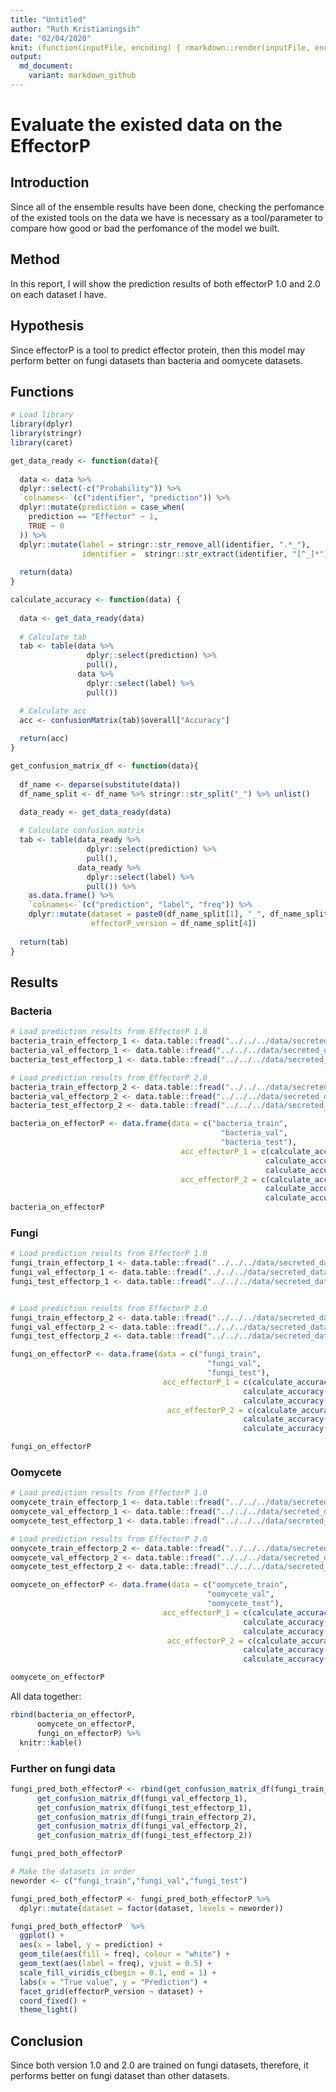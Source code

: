 ```yaml
---
title: "Untitled"
author: "Ruth Kristianingsih"
date: "02/04/2020"
knit: (function(inputFile, encoding) { rmarkdown::render(inputFile, encoding = encoding, output_dir = here::here("reports", stringr::str_remove(getwd(), here::here("scripts/r-scripts/")))) })
output:
  md_document:
    variant: markdown_github
---
```


# Evaluate the existed data on the EffectorP 

## Introduction

Since all of the ensemble results have been done, checking the perfomance of the existed tools on the data we have is necessary as a tool/parameter to compare how good or bad the perfomance of the model we built. 

## Method

In this report, I will show the prediction results of both effectorP 1.0 and 2.0 on each dataset I have. 

## Hypothesis

Since effectorP is a tool to predict effector protein, then this model may perform better on fungi datasets than bacteria and oomycete datasets. 

## Functions 

```r
# Load library
library(dplyr)
library(stringr)
library(caret)
```

```r
get_data_ready <- function(data){
  
  data <- data %>% 
  dplyr::select(-c("Probability")) %>% 
  `colnames<-`(c("identifier", "prediction")) %>% 
  dplyr::mutate(prediction = case_when(
    prediction == "Effector" ~ 1, 
    TRUE ~ 0
  )) %>% 
  dplyr::mutate(label = stringr::str_remove_all(identifier, ".*_"), 
                identifier =  stringr::str_extract(identifier, "[^_]*"))
  
  return(data)
}
```


```r
calculate_accuracy <- function(data) {
  
  data <- get_data_ready(data)
  
  # Calculate tab
  tab <- table(data %>% 
                 dplyr::select(prediction) %>% 
                 pull(), 
               data %>% 
                 dplyr::select(label) %>% 
                 pull())

  # Calculate acc
  acc <- confusionMatrix(tab)$overall["Accuracy"]
  
  return(acc)
}
```


```r
get_confusion_matrix_df <- function(data){
  
  df_name <- deparse(substitute(data))
  df_name_split <- df_name %>% stringr::str_split("_") %>% unlist() 
  
  data_ready <- get_data_ready(data)

  # Calculate confusion matrix
  tab <- table(data_ready %>% 
                 dplyr::select(prediction) %>% 
                 pull(), 
               data_ready %>% 
                 dplyr::select(label) %>% 
                 pull()) %>% 
    as.data.frame() %>% 
    `colnames<-`(c("prediction", "label", "freq")) %>% 
    dplyr::mutate(dataset = paste0(df_name_split[1], "_", df_name_split[2]),
                  effectorP_version = df_name_split[4])
  
  return(tab)
}
```

## Results

### Bacteria

```r
# Load prediction results from EffectorP 1.0
bacteria_train_effectorp_1 <- data.table::fread("../../../data/secreted_data/pred_effectorP/effectorP_1/pred_effectorp_1_bacteria_training.csv")
bacteria_val_effectorp_1 <- data.table::fread("../../../data/secreted_data/pred_effectorP/effectorP_1/pred_effectorp_1_bacteria_validation.csv")
bacteria_test_effectorp_1 <- data.table::fread("../../../data/secreted_data/pred_effectorP/effectorP_1/pred_effectorp_1_bacteria_testing.csv")

# Load prediction results from EffectorP 2.0
bacteria_train_effectorp_2 <- data.table::fread("../../../data/secreted_data/pred_effectorP/effectorP_2/pred_effectorp_2_bacteria_training.csv")
bacteria_val_effectorp_2 <- data.table::fread("../../../data/secreted_data/pred_effectorP/effectorP_2/pred_effectorp_2_bacteria_validation.csv")
bacteria_test_effectorp_2 <- data.table::fread("../../../data/secreted_data/pred_effectorP/effectorP_2/pred_effectorp_2_bacteria_testing.csv")
```

```r
bacteria_on_effectorP <- data.frame(data = c("bacteria_train", 
                                               "bacteria_val", 
                                               "bacteria_test"), 
                                      acc_effectorP_1 = c(calculate_accuracy(bacteria_train_effectorp_1), 
                                                         calculate_accuracy(bacteria_val_effectorp_1), 
                                                         calculate_accuracy(bacteria_test_effectorp_1)), 
                                      acc_effectorP_2 = c(calculate_accuracy(bacteria_train_effectorp_2), 
                                                         calculate_accuracy(bacteria_val_effectorp_2), 
                                                         calculate_accuracy(bacteria_test_effectorp_2)))
bacteria_on_effectorP 
```



### Fungi

```r
# Load prediction results from EffectorP 1.0
fungi_train_effectorp_1 <- data.table::fread("../../../data/secreted_data/pred_effectorP/effectorP_1/pred_effectorp_1_fungi_training.csv")
fungi_val_effectorp_1 <- data.table::fread("../../../data/secreted_data/pred_effectorP/effectorP_1/pred_effectorp_1_fungi_validation.csv")
fungi_test_effectorp_1 <- data.table::fread("../../../data/secreted_data/pred_effectorP/effectorP_1/pred_effectorp_1_fungi_testing.csv")


# Load prediction results from EffectorP 2.0
fungi_train_effectorp_2 <- data.table::fread("../../../data/secreted_data/pred_effectorP/effectorP_2/pred_effectorp_2_fungi_training.csv")
fungi_val_effectorp_2 <- data.table::fread("../../../data/secreted_data/pred_effectorP/effectorP_2/pred_effectorp_2_fungi_validation.csv")
fungi_test_effectorp_2 <- data.table::fread("../../../data/secreted_data/pred_effectorP/effectorP_2/pred_effectorp_2_fungi_testing.csv")
```

```r
fungi_on_effectorP <- data.frame(data = c("fungi_train", 
                                            "fungi_val", 
                                            "fungi_test"), 
                                  acc_effectorP_1 = c(calculate_accuracy(fungi_train_effectorp_1), 
                                                    calculate_accuracy(fungi_val_effectorp_1), 
                                                    calculate_accuracy(fungi_test_effectorp_1)),
                                   acc_effectorP_2 = c(calculate_accuracy(fungi_train_effectorp_2), 
                                                    calculate_accuracy(fungi_val_effectorp_2), 
                                                    calculate_accuracy(fungi_test_effectorp_2)))

fungi_on_effectorP
```

### Oomycete

```r
# Load prediction results from EffectorP 1.0
oomycete_train_effectorp_1 <- data.table::fread("../../../data/secreted_data/pred_effectorP/effectorP_1/pred_effectorp_1_oomycete_training.csv")
oomycete_val_effectorp_1 <- data.table::fread("../../../data/secreted_data/pred_effectorP/effectorP_1/pred_effectorp_1_oomycete_validation.csv")
oomycete_test_effectorp_1 <- data.table::fread("../../../data/secreted_data/pred_effectorP/effectorP_1/pred_effectorp_1_oomycete_testing.csv")

# Load prediction results from EffectorP 2.0
oomycete_train_effectorp_2 <- data.table::fread("../../../data/secreted_data/pred_effectorP/effectorP_2/pred_effectorp_2_oomycete_training.csv")
oomycete_val_effectorp_2 <- data.table::fread("../../../data/secreted_data/pred_effectorP/effectorP_2/pred_effectorp_2_oomycete_validation.csv")
oomycete_test_effectorp_2 <- data.table::fread("../../../data/secreted_data/pred_effectorP/effectorP_2/pred_effectorp_2_oomycete_testing.csv")
```

```r
oomycete_on_effectorP <- data.frame(data = c("oomycete_train", 
                                            "oomycete_val", 
                                            "oomycete_test"), 
                                  acc_effectorP_1 = c(calculate_accuracy(oomycete_train_effectorp_1), 
                                                    calculate_accuracy(oomycete_val_effectorp_1), 
                                                    calculate_accuracy(oomycete_test_effectorp_1)), 
                                   acc_effectorP_2 = c(calculate_accuracy(oomycete_train_effectorp_2), 
                                                    calculate_accuracy(oomycete_val_effectorp_2), 
                                                    calculate_accuracy(oomycete_test_effectorp_2)))

oomycete_on_effectorP
```

All data together:

```r
rbind(bacteria_on_effectorP, 
      oomycete_on_effectorP, 
      fungi_on_effectorP) %>% 
  knitr::kable()
```

### Further on fungi data

```r
fungi_pred_both_effectorP <- rbind(get_confusion_matrix_df(fungi_train_effectorp_1), 
      get_confusion_matrix_df(fungi_val_effectorp_1), 
      get_confusion_matrix_df(fungi_test_effectorp_1), 
      get_confusion_matrix_df(fungi_train_effectorp_2), 
      get_confusion_matrix_df(fungi_val_effectorp_2), 
      get_confusion_matrix_df(fungi_test_effectorp_2))

fungi_pred_both_effectorP
```

```r
# Make the datasets in order
neworder <- c("fungi_train","fungi_val","fungi_test")

fungi_pred_both_effectorP <- fungi_pred_both_effectorP %>% 
  dplyr::mutate(dataset = factor(dataset, levels = neworder))

fungi_pred_both_effectorP  %>% 
  ggplot() +
  aes(x = label, y = prediction) +
  geom_tile(aes(fill = freq), colour = "white") +
  geom_text(aes(label = freq), vjust = 0.5) +
  scale_fill_viridis_c(begin = 0.1, end = 1) +
  labs(x = "True value", y = "Prediction") +
  facet_grid(effectorP_version ~ dataset) +
  coord_fixed() +
  theme_light()
```

## Conclusion

Since both version 1.0 and 2.0 are trained on fungi datasets, therefore, it performs better on fungi dataset than other datasets. 





